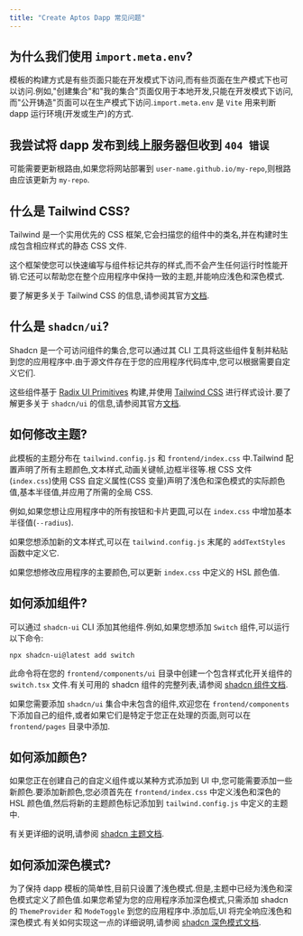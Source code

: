```yaml
---
title: "Create Aptos Dapp 常见问题"
---
```


## 为什么我们使用 `import.meta.env`?

模板的构建方式是有些页面只能在开发模式下访问,而有些页面在生产模式下也可以访问.例如,"创建集合"和"我的集合"页面仅用于本地开发,只能在开发模式下访问,而"公开铸造"页面可以在生产模式下访问.`import.meta.env` 是 `Vite` 用来判断 dapp 运行环境(开发或生产)的方式.

## 我尝试将 dapp 发布到线上服务器但收到 `404 错误`

可能需要更新根路由,如果您将网站部署到 `user-name.github.io/my-repo`,则根路由应该更新为 `my-repo`.

## 什么是 Tailwind CSS?

Tailwind 是一个实用优先的 CSS 框架,它会扫描您的组件中的类名,并在构建时生成包含相应样式的静态 CSS 文件.

这个框架使您可以快速编写与组件标记共存的样式,而不会产生任何运行时性能开销.它还可以帮助您在整个应用程序中保持一致的主题,并能响应浅色和深色模式.

要了解更多关于 Tailwind CSS 的信息,请参阅其官方[文档](https://tailwindcss.com/docs/utility-first).

## 什么是 `shadcn/ui`?

Shadcn 是一个可访问组件的集合,您可以通过其 CLI 工具将这些组件复制并粘贴到您的应用程序中.由于源文件存在于您的应用程序代码库中,您可以根据需要自定义它们.

这些组件基于 [Radix UI Primitives](https://www.radix-ui.com/primitives) 构建,并使用 [Tailwind CSS](https://tailwindcss.com/) 进行样式设计.要了解更多关于 `shadcn/ui` 的信息,请参阅其官方[文档](https://ui.shadcn.com/docs).

## 如何修改主题?

此模板的主题分布在 `tailwind.config.js` 和 `frontend/index.css` 中.Tailwind 配置声明了所有主题颜色,文本样式,动画关键帧,边框半径等.根 CSS 文件(`index.css`)使用 CSS 自定义属性(CSS 变量)声明了浅色和深色模式的实际颜色值,基本半径值,并应用了所需的全局 CSS.

例如,如果您想让应用程序中的所有按钮和卡片更圆,可以在 `index.css` 中增加基本半径值(`--radius`).

如果您想添加新的文本样式,可以在 `tailwind.config.js` 末尾的 `addTextStyles` 函数中定义它.

如果您想修改应用程序的主要颜色,可以更新 `index.css` 中定义的 HSL 颜色值.

## 如何添加组件?

可以通过 `shadcn-ui` CLI 添加其他组件.例如,如果您想添加 `Switch` 组件,可以运行以下命令:

```shellscript filename="Terminal"
npx shadcn-ui@latest add switch
```

此命令将在您的 `frontend/components/ui` 目录中创建一个包含样式化开关组件的 `switch.tsx` 文件.有关可用的 shadcn 组件的完整列表,请参阅 [shadcn 组件文档](https://ui.shadcn.com/docs/components).

如果您需要添加 `shadcn/ui` 集合中未包含的组件,欢迎您在 `frontend/components` 下添加自己的组件,或者如果它们是特定于您正在处理的页面,则可以在 `frontend/pages` 目录中添加.

## 如何添加颜色?

如果您正在创建自己的自定义组件或以某种方式添加到 UI 中,您可能需要添加一些新颜色.要添加新颜色,您必须首先在 `frontend/index.css` 中定义浅色和深色的 HSL 颜色值,然后将新的主题颜色标记添加到 `tailwind.config.js` 中定义的主题中.

有关更详细的说明,请参阅 [shadcn 主题文档](https://ui.shadcn.com/docs/theming).

## 如何添加深色模式?

为了保持 dapp 模板的简单性,目前只设置了浅色模式.但是,主题中已经为浅色和深色模式定义了颜色值.如果您希望为您的应用程序添加深色模式,只需添加 shadcn 的 `ThemeProvider` 和 `ModeToggle` 到您的应用程序中.添加后,UI 将完全响应浅色和深色模式.有关如何实现这一点的详细说明,请参阅 [shadcn 深色模式文档](https://ui.shadcn.com/docs/dark-mode/vite).
